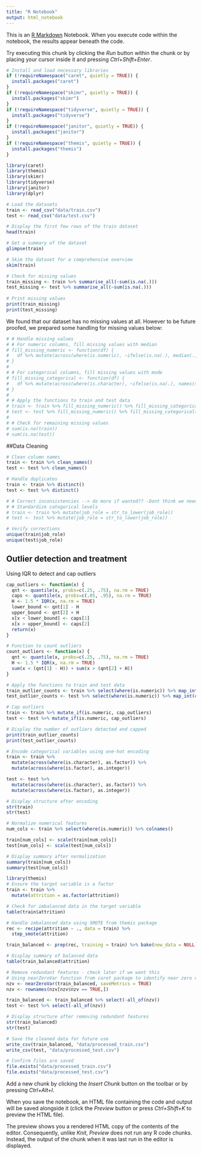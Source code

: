```yaml
---
title: "R Notebook"
output: html_notebook
---
```


This is an [R Markdown](http://rmarkdown.rstudio.com) Notebook. When you execute code within the notebook, the results appear beneath the code. 

Try executing this chunk by clicking the *Run* button within the chunk or by placing your cursor inside it and pressing *Ctrl+Shift+Enter*. 

```r

# Install and load necessary libraries
if (!requireNamespace("caret", quietly = TRUE)) {
  install.packages("caret")
}
if (!requireNamespace("skimr", quietly = TRUE)) {
  install.packages("skimr")
}
if (!requireNamespace("tidyverse", quietly = TRUE)) {
  install.packages("tidyverse")
}
if (!requireNamespace("janitor", quietly = TRUE)) {
  install.packages("janitor")
}
if (!requireNamespace("themis", quietly = TRUE)) {
  install.packages("themis")
}

library(caret)
library(themis)
library(skimr)
library(tidyverse)
library(janitor)
library(dplyr)

# Load the datasets
train <- read_csv("data/train.csv")
test <- read_csv("data/test.csv")

# Display the first few rows of the train dataset
head(train)

# Get a summary of the dataset
glimpse(train)

# Skim the dataset for a comprehensive overview
skim(train)
```

```r


# Check for missing values
train_missing <- train %>% summarise_all(~sum(is.na(.)))
test_missing <- test %>% summarise_all(~sum(is.na(.)))
 
# Print missing values
print(train_missing)
print(test_missing)
```
We found that our dataset has no missing values at all. However to be future proofed, we prepared some handling for missing values below:
```r
# # Handle missing values
# # For numeric columns, fill missing values with median
# fill_missing_numeric <- function(df) {
#   df %>% mutate(across(where(is.numeric), ~ifelse(is.na(.), median(., na.rm = TRUE), .)))
# }
# 
# # For categorical columns, fill missing values with mode
# fill_missing_categorical <- function(df) {
#   df %>% mutate(across(where(is.character), ~ifelse(is.na(.), names(sort(table(.), decreasing = TRUE))[1], .)))
# }
# 
# # Apply the functions to train and test data
# train <- train %>% fill_missing_numeric() %>% fill_missing_categorical()
# test <- test %>% fill_missing_numeric() %>% fill_missing_categorical()
# 
# # Check for remaining missing values
# sum(is.na(train))
# sum(is.na(test))

```
##Data Cleaning 
```r
# Clean column names
train <- train %>% clean_names()
test <- test %>% clean_names()

# Handle duplicates
train <- train %>% distinct()
test <- test %>% distinct()

# # Correct inconsistencies --> do more if wanted?? -Dont think we need this for now. 
# # Standardize categorical levels
# train <- train %>% mutate(job_role = str_to_lower(job_role))
# test <- test %>% mutate(job_role = str_to_lower(job_role))

# Verify corrections
unique(train$job_role)
unique(test$job_role)

```
## Outlier detection and treatment  
Using IQR to detect and cap outliers
```r
cap_outliers <- function(x) {
  qnt <- quantile(x, probs=c(.25, .75), na.rm = TRUE)
  caps <- quantile(x, probs=c(.05, .95), na.rm = TRUE)
  H <- 1.5 * IQR(x, na.rm = TRUE)
  lower_bound <- qnt[1] - H
  upper_bound <- qnt[2] + H
  x[x < lower_bound] <- caps[1]
  x[x > upper_bound] <- caps[2]
  return(x)
}

# Function to count outliers
count_outliers <- function(x) {
  qnt <- quantile(x, probs=c(.25, .75), na.rm = TRUE)
  H <- 1.5 * IQR(x, na.rm = TRUE)
  sum(x < (qnt[1] - H)) + sum(x > (qnt[2] + H))
}

# Apply the functions to train and test data
train_outlier_counts <- train %>% select(where(is.numeric)) %>% map_int(count_outliers)
test_outlier_counts <- test %>% select(where(is.numeric)) %>% map_int(count_outliers)

# Cap outliers
train <- train %>% mutate_if(is.numeric, cap_outliers)
test <- test %>% mutate_if(is.numeric, cap_outliers)

# Display the number of outliers detected and capped
print(train_outlier_counts)
print(test_outlier_counts)

```


```r
# Encode categorical variables using one-hot encoding
train <- train %>%
  mutate(across(where(is.character), as.factor)) %>%
  mutate(across(where(is.factor), as.integer))

test <- test %>%
  mutate(across(where(is.character), as.factor)) %>%
  mutate(across(where(is.factor), as.integer))

# Display structure after encoding
str(train)
str(test)

```
```r
# Normalize numerical features
num_cols <- train %>% select(where(is.numeric)) %>% colnames()

train[num_cols] <- scale(train[num_cols])
test[num_cols] <- scale(test[num_cols])

# Display summary after normalization
summary(train[num_cols])
summary(test[num_cols])
```


```r
library(themis)
# Ensure the target variable is a factor
train <- train %>%
  mutate(attrition = as.factor(attrition))

# Check for imbalanced data in the target variable
table(train$attrition)

# Handle imbalanced data using SMOTE from themis package
rec <- recipe(attrition ~ ., data = train) %>%
  step_smote(attrition)

train_balanced <- prep(rec, training = train) %>% bake(new_data = NULL)

# Display summary of balanced data
table(train_balanced$attrition)

```


```r
# Remove redundant features - check later if we want this
# Using nearZeroVar function from caret package to identify near zero variance predictors
nzv <- nearZeroVar(train_balanced, saveMetrics = TRUE)
nzv <- rownames(nzv[nzv$nzv == TRUE,])

train_balanced <- train_balanced %>% select(-all_of(nzv))
test <- test %>% select(-all_of(nzv))

# Display structure after removing redundant features
str(train_balanced)
str(test)

```

```r
# Save the cleaned data for future use
write_csv(train_balanced, "data/processed_train.csv")
write_csv(test, "data/processed_test.csv")

# Confirm files are saved
file.exists("data/processed_train.csv")
file.exists("data/processed_test.csv")

```



Add a new chunk by clicking the *Insert Chunk* button on the toolbar or by pressing *Ctrl+Alt+I*.

When you save the notebook, an HTML file containing the code and output will be saved alongside it (click the *Preview* button or press *Ctrl+Shift+K* to preview the HTML file).

The preview shows you a rendered HTML copy of the contents of the editor. Consequently, unlike *Knit*, *Preview* does not run any R code chunks. Instead, the output of the chunk when it was last run in the editor is displayed.
